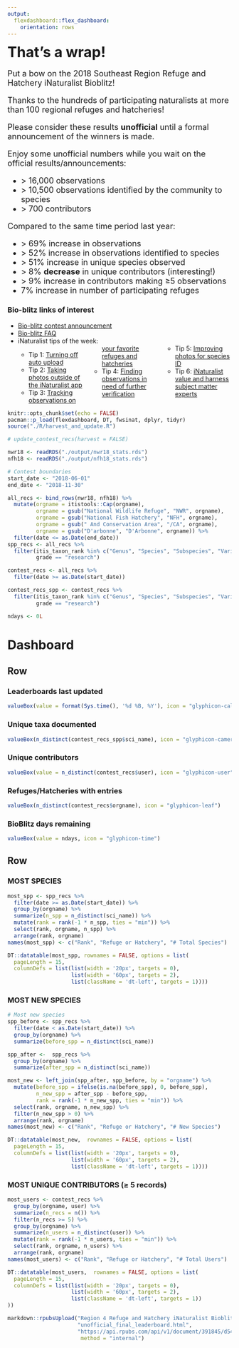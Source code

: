 ```yaml
---
output: 
  flexdashboard::flex_dashboard:
    orientation: rows
---
```


<style>
body {
  padding-top:0px
}
.navbar{
  visibility: hidden
}
.col3 {
  columns: 3 150px;         /* number of columns and width in pixels*/
  -webkit-columns: 3 150px; /* chrome, safari */
  -moz-columns: 3 1500px;    /* firefox */
}
</style>

<font size="6"><b>That's a wrap!</b></font>

<font size="4">

Put a bow on the 2018 Southeast Region Refuge and Hatchery iNaturalist Bioblitz!

Thanks to the hundreds of participating naturalists at more than 100 regional refuges and hatcheries!

Please consider these results <b>unofficial</b> until a formal announcement of the winners is made.

Enjoy some unofficial numbers while you wait on the official results/announcements:
<ul>
  <li>&gt; 16,000 observations</li>
  <li>&gt; 10,500 observations identified by the community to species</li>
  <li>&gt; 700 contributors</li>
</ul>

Compared to the same time period last year:
<ul>
  <li>&gt; 69% increase in observations</li>
  <li>&gt; 52% increase in observations identified to species</li>
  <li>&gt; 51% increase in unique species observed</li>
  <li>&gt; 8% <b>decrease</b> in unique contributors (interesting!)</li>
  <li>&gt; 9% increase in contributors making &ge;5 observations</li>
  <li>7% increase in number of participating refuges</li>
</ul>

</font>

### Bio-blitz links of interest

- [Bio-blitz contest announcement](https://drive.google.com/open?id=177ORN3RcpGUk6twn0FypOmz_LeWVI1FS){target="_blank"}
- [Bio-blitz FAQ](https://drive.google.com/open?id=10Ssf4UJP61JTi5VENJacopY7kobVI4Ea){target="_blank"}
- iNaturalist tips of the week: 
<div class="col3">
    - Tip 1: [Turning off auto upload](https://drive.google.com/open?id=1egVqzTDPUHmiaIquHTDfOF8Xrh0t7z5c){target="_blank"}
    - Tip 2: [Taking photos outside of the iNaturalist app](https://drive.google.com/open?id=1EEYeXkgR7gf0f1KzCTJ95YN6hx-lFF5x){target="_blank"}
    - Tip 3: [Tracking observations on your favorite refuges and hatcheries](https://drive.google.com/open?id=1xEJdFh408I3hpAm26cjC7WmZMpOsK7-b){target="_blank"}
    - Tip 4: [Finding observations in need of further verification](https://drive.google.com/open?id=1V48dCDFyOGUogpCTBzcPjGtRO8Y6IZNQ){target="_blank"}
    - Tip 5: [Improving photos for species ID](https://drive.google.com/open?id=10IUbuKBYMcPJrlIQ5UlNKy2Koav8J9zd){target="_blank"}
    - Tip 6: [iNaturalist value and harness subject matter experts](https://drive.google.com/open?id=1T-VSXcJAsjQoGfxhz6Xv6MhOd3G3e7L3){target="_blank"}
</div>

```r
knitr::opts_chunk$set(echo = FALSE)
pacman::p_load(flexdashboard, DT, fwsinat, dplyr, tidyr)
source("./R/harvest_and_update.R")

# update_contest_recs(harvest = FALSE)

nwr18 <- readRDS("./output/nwr18_stats.rds")
nfh18 <- readRDS("./output/nfh18_stats.rds")

# Contest boundaries
start_date <- "2018-06-01"
end_date <- "2018-11-30"

all_recs <- bind_rows(nwr18, nfh18) %>%
  mutate(orgname = itistools::Cap(orgname),
         orgname = gsub("National Wildlife Refuge", "NWR", orgname),
         orgname = gsub("National Fish Hatchery", "NFH", orgname),
         orgname = gsub(" And Conservation Area", "/CA", orgname),
         orgname = gsub("D'arbonne", "D'Arbonne", orgname)) %>%
  filter(date <= as.Date(end_date))
spp_recs <- all_recs %>%
  filter(itis_taxon_rank %in% c("Genus", "Species", "Subspecies", "Variety"),
         grade == "research")

contest_recs <- all_recs %>%
  filter(date >= as.Date(start_date))

contest_recs_spp <- contest_recs %>%
  filter(itis_taxon_rank %in% c("Genus", "Species", "Subspecies", "Variety"),
         grade == "research")

ndays <- 0L
```

Dashboard
=======================================================================

Row
-----------------------------------------------------------------------

### Leaderboards last updated

```r
valueBox(value = format(Sys.time(), '%d %B, %Y'), icon = "glyphicon-calendar")
```

### Unique taxa documented

```r
valueBox(n_distinct(contest_recs_spp$sci_name), icon = "glyphicon-camera")
```

### Unique contributors

```r
valueBox(value = n_distinct(contest_recs$user), icon = "glyphicon-user")
```

### Refuges/Hatcheries with entries

```r
valueBox(n_distinct(contest_recs$orgname), icon = "glyphicon-leaf")
```

### BioBlitz days remaining

```r
valueBox(value = ndays, icon = "glyphicon-time")
```

Row
-----------------------------------------------------------------------

### **MOST SPECIES** {data-width=333}

```r
most_spp <- spp_recs %>%
  filter(date >= as.Date(start_date)) %>%
  group_by(orgname) %>%
  summarize(n_spp = n_distinct(sci_name)) %>%
  mutate(rank = rank(-1 * n_spp, ties = "min")) %>%
  select(rank, orgname, n_spp) %>%
  arrange(rank, orgname)
names(most_spp) <- c("Rank", "Refuge or Hatchery", "# Total Species")

DT::datatable(most_spp, rownames = FALSE, options = list(
  pageLength = 15,
  columnDefs = list(list(width = '20px', targets = 0),
                    list(width = '60px', targets = 2),
                    list(className = 'dt-left', targets = 1))))
```

### **MOST NEW SPECIES** {data-width=333}

```r
# Most new species
spp_before <- spp_recs %>%
  filter(date < as.Date(start_date)) %>%
  group_by(orgname) %>%
  summarize(before_spp = n_distinct(sci_name))

spp_after <-  spp_recs %>%
  group_by(orgname) %>%
  summarize(after_spp = n_distinct(sci_name))

most_new <- left_join(spp_after, spp_before, by = "orgname") %>%
  mutate(before_spp = ifelse(is.na(before_spp), 0, before_spp),
         n_new_spp = after_spp - before_spp,
         rank = rank(-1 * n_new_spp, ties = "min")) %>%
  select(rank, orgname, n_new_spp) %>%
  filter(n_new_spp > 0) %>%
  arrange(rank, orgname)
names(most_new) <- c("Rank", "Refuge or Hatchery", "# New Species")

DT::datatable(most_new,  rownames = FALSE, options = list(
  pageLength = 15,
  columnDefs = list(list(width = '20px', targets = 0),
                    list(width = '60px', targets = 2),
                    list(className = 'dt-left', targets = 1))))
```

### **MOST UNIQUE CONTRIBUTORS (≥ 5 records)** {data-width=333}

```r
most_users <- contest_recs %>%
  group_by(orgname, user) %>%
  summarize(n_recs = n()) %>%
  filter(n_recs >= 5) %>%
  group_by(orgname) %>%
  summarize(n_users = n_distinct(user)) %>%
  mutate(rank = rank(-1 * n_users, ties = "min")) %>%
  select(rank, orgname, n_users) %>%
  arrange(rank, orgname)
names(most_users) <- c("Rank", "Refuge or Hatchery", "# Total Users")

DT::datatable(most_users,  rownames = FALSE, options = list(
  pageLength = 15,
  columnDefs = list(list(width = '20px', targets = 0),
                    list(width = '60px', targets = 2),
                    list(className = 'dt-left', targets = 1))
))
```

```r
markdown::rpubsUpload("Region 4 Refuge and Hatchery iNaturalist Bioblitz 2018 - Contest Leaderboards",
                      "unofficial_final_leaderboard.html",
                      "https://api.rpubs.com/api/v1/document/391845/d5466570ba89463c90e2a6edde57691c",
                       method = "internal")
```